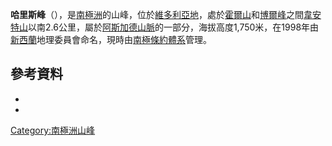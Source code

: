 {{coord|77|34|S|162|42|E|source:GNIS|display=title}}

'''哈里斯峰'''（{{lang-en|Harris Peak}}），是[[南極洲|南極洲]]的山峰，位於[[維多利亞地|維多利亞地]]，處於[[霍爾山_(維多利亞地)|霍爾山]]和[[博爾峰|博爾峰]]之間[[韋安特山|韋安特山]]以南2.6公里，屬於[[阿斯加德山脈|阿斯加德山脈]]的一部分，海拔高度1,750米，在1998年由[[新西蘭|新西蘭]]地理委員會命名，現時由[[南極條約體系|南極條約體系]]管理。

==參考資料==
*{{cite gnis | type = antarid | id = 17649| name = Harris Peak | accessdate = 2012-05-24}}
*{{usgs-gazetteer|id=17649|name=Harris Peak}}

{{DEFAULTSORT:Harris Peak}}
[[Category:南極洲山峰|Category:南極洲山峰]]


{{McMurdoDryValleys-geo-stub}}